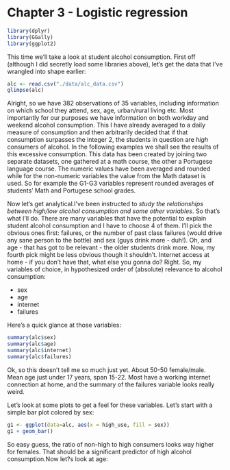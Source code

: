 # Chapter 3 - Logistic regression

<!---
Exploring data and interpreting logistic regresion analysis
-->
```r
library(dplyr)
library(GGally)
library(ggplot2)
```
This time we'll take a look at student alcohol consumption. First off (although I did secretly load some libraries above), let's get the data that I've wrangled into shape earlier:

```r
alc <- read.csv("./data/alc_data.csv")
glimpse(alc)
```

Alright, so we have 382 observations of 35 variables, including information on which school they attend, sex, age, urban/rural living etc. Most importantly for our purposes we have information on both workday and weekend alcohol consumption. This I have already averaged to a daily measure of consumption and then arbitrarily decided that if that consumption surpasses the integer 2, the students in question are _high_ consumers of alcohol. In the following examples we shall see the results of this excessive consumption.
This data has been created by joining two separate datasets, one gathered at a math course, the other a Portugese language course. The numeric values have been averaged and rounded while for the non-numeric variables the value from the Math dataset is used. So for example the G1-G3 variables represent rounded averages of students' Math and Portugese school grades.

Now let's get analytical.I've been instructed to _study the relationships between high/low alcohol consumption and some other variables_. So that's what I'll do. There are many variables that have the potential to explain student alcohol consumption and I have to choose 4 of them. I'll pick the obvious ones first: failures, or the number of past class failures (would drive any sane person to the bottle) and sex (guys drink more - duh!). Oh, and age - that has got to be relevant - the older students drink more. Now, my fourth pick might be less obvious though it shouldn't. Internet access at home - if you don't have that, what else you gonna do? Right. So, my variables of choice, in hypothesized order of (absolute) relevance to alcohol consumption:

* sex
* age
* internet
* failures


Here's a quick glance at those variables:
```r
summary(alc$sex)
summary(alc$age)
summary(alc$internet)
summary(alc$failures)
```
Ok, so this doesn't tell me so much just yet. About 50-50 female/male. Mean age just under 17 years, span 15-22. Most have a working internet connection at home, and the summary of the failures variable looks really weird.

Let's look at some plots to get a feel for these variables. Let's start with a simple bar plot colored by sex:

```r
g1 <- ggplot(data=alc, aes(x = high_use, fill = sex))
g1 + geom_bar()
```

So easy guess, the ratio of non-high to high consumers looks way higher for females. That should be a significant predictor of high alcohol consumption.Now let?s look at age:

```r

```